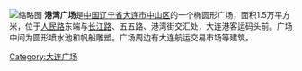 {{noteTA
|G1=Unit
}}
[[File:港湾广场.jpg|缩略图]]
'''港湾广场'''是[[中華人民共和國|中国]][[辽宁省|辽宁省]][[大连市|大连市]][[中山區_(大連市)|中山区]]的一个椭圆形广场，面积1.5万平方米，位于[[人民路_(大連)|人民路]]东端与[[长江路_(大連)|长江路]]、五五路、港湾街交汇处，大连港客运码头前。广场中间为圆形喷水池和帆船雕塑。广场周边有大连航运交易市场等建筑。

[[Category:大连广场|Category:大连广场]]